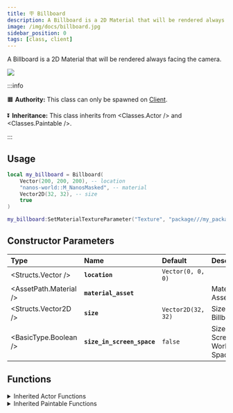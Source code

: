 ```yaml
---
title: 🪧 Billboard
description: A Billboard is a 2D Material that will be rendered always facing the camera.
image: /img/docs/billboard.jpg
sidebar_position: 0
tags: [class, client]
---
```



A Billboard is a 2D Material that will be rendered always facing the camera.


![](/img/docs/billboard.jpg)

:::info

🟧 **Authority:** This class can only be spawned on [Client](/core-concepts/scripting/authority-concepts.mdx).

⏬ **Inheritance:** This class inherits from <Classes.Actor /> and <Classes.Paintable />.

:::


## Usage

```lua title=Client/Index.lua
local my_billboard = Billboard(
    Vector(200, 200, 200), -- location
    "nanos-world::M_NanosMasked", -- material
    Vector2D(32, 32), -- size
    true
)

my_billboard:SetMaterialTextureParameter("Texture", "package///my_package/Client/image.jpg")
```


## Constructor Parameters

| **Type** | **Name** | **Default** | **Description** |
| :--- | :--- | :--- | :--- |
| <Structs.Vector /> | **`location`** | `Vector(0, 0, 0)` |  |
| <AssetPath.Material /> | **`material_asset`** | ` ` | Material Asset |
| <Structs.Vector2D /> | **`size`** | `Vector2D(32, 32)` | Size of the Billboard |
| <BasicType.Boolean /> | **`size_in_screen_space`** | `false` | Size is in Screen or World Space |


## Functions


<details><summary>Inherited Actor Functions</summary><BaseActorFunctions /></details>
<details><summary>Inherited Paintable Functions</summary><BasePaintableFunctions /></details>

